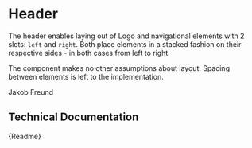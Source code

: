 

<Meta title="Components/Header" component={CmHeader} />

# Header

The header enables laying out of Logo and navigational elements with 2 slots: `left` and `right`.
Both place elements in a stacked fashion on their respective sides - in both cases from left to right.

The component makes no other assumptions about layout. Spacing between elements is left to the implementation.

<Canvas>
	<CmHeader>
		<CmLogo slot="left" />
		<CmText slot="right">Jakob Freund</CmText>
	</CmHeader>
</Canvas>

## Technical Documentation

<Description>{Readme}</Description>
